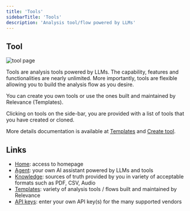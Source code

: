 ```yaml
---
title: 'Tools'
sidebarTitle: 'Tools'
description: 'Analysis tool/flow powered by LLMs'
---
```


## Tool
![tool page](/images/get-started/tools.png)

Tools are analysis tools powered by LLMs. 
The capability, features and functionalities are nearly unlimited.
More importantly, tools are flexible allowing you to build the analysis flow as you desire.

You can create you own tools or use the ones built and maintained by Relevance (Templates).

Clicking on tools on the side-bar, you are provided with a list of tools that you have 
created or cloned.

More details documentation is available at [Templates](/templates/introduction) and [Create tool](/custom-tools/create-a-tool).

## Links
* [Home](/get-started/key-concepts/home): access to homepage
* [Agent](/get-started/key-concepts/agent): your own AI assistant powered by LLMs and tools
* [Knowledge](/get-started/key-concepts/knowledge): sources of truth provided by you in variety of acceptable formats such as PDF, CSV, Audio
* [Templates](/get-started/key-concepts/templates): variety of analysis tools / flows built and maintained by Relevance
* [API keys](/get-started/key-concepts/api-keys): enter your own API key(s) for the many supported vendors 